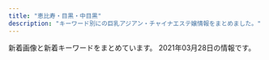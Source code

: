 ```yaml
---
title: "恵比寿・目黒・中目黒"
description: "キーワード別にの巨乳アジアン・チャイナエステ嬢情報をまとめました。"
---
```


新着画像と新着キーワードをまとめています。
2021年03月28日の情報です。

<DmmAffiliateIns />
<KeywordTable
  shops={
    [
    {
        "keywords": {
            "86": 9,
            "88": 3,
            "87": 5,
            "E": 4,
            "84": 3,
            "D": 27,
            "C": 41,
            "89": 1,
            "85": 6
        },
        "url": "http://angel.jpn.cm/",
        "name": "Angel-\u30a8\u30f3\u30b8\u30a7\u30eb-",
        "station": "JR\u76ee\u9ed2\u99c5\u6771\u53e3",
        "img_links": [
            "http://angel.jpn.cm/photos/sites/3/2016/08/staff2.jpg",
            "http://angel.jpn.cm/images/top02.jpg",
            "http://angel.jpn.cm/photos/sites/3/2020/06/2020061515170635.jpg",
            "http://angel.jpn.cm/photos/sites/3/2017/11/2017112010234266.jpg",
            "http://angel.jpn.cm/images/s_staff.png",
            "http://angel.jpn.cm/photos/sites/3/2019/06/2019060510404179.jpg",
            "http://angel.jpn.cm/photos/sites/3/2019/12/2019122718552430.jpg",
            "http://angel.jpn.cm/photos/sites/3/2016/08/staff21.jpg",
            "http://angel.jpn.cm/photos/sites/3/2021/02/2021022516024747.jpg",
            "http://angel.jpn.cm/photos/sites/3/2016/08/staff29a.jpg",
            "http://angel.jpn.cm/photos/sites/3/2019/12/2019122718552413.jpg",
            "http://angel.jpn.cm/photos/sites/3/2016/08/staff5a.jpg",
            "http://angel.jpn.cm/photos/sites/3/2019/06/201906051042276.jpg",
            "http://angel.jpn.cm/photos/sites/3/2016/08/staff8.jpg",
            "http://angel.jpn.cm/photos/sites/3/2019/12/2019122718552333.jpg",
            "http://angel.jpn.cm/photos/sites/3/2016/08/staff3.jpg",
            "http://angel.jpn.cm/photos/sites/3/2018/06/2018061505064251.jpg",
            "http://angel.jpn.cm/images/room3.jpg",
            "http://angel.jpn.cm/photos/sites/3/2016/08/staff21a.jpg",
            "http://angel.jpn.cm/photos/sites/3/2017/04/1.jpg",
            "http://cdn.dino-es.com/images/logo/150x40DinoEs.png",
            "http://angel.jpn.cm/photos/sites/3/2016/10/staff01a.jpg",
            "http://angel.jpn.cm/photos/sites/3/2016/08/staff29.jpg",
            "http://angel.jpn.cm/photos/sites/3/2018/06/2018061601280970.jpg",
            "http://angel.jpn.cm/images/info.jpg",
            "http://angel.jpn.cm/photos/sites/3/2017/03/2.jpg",
            "http://angel.jpn.cm/images/room4.jpg",
            "http://angel.jpn.cm/photos/sites/3/2016/08/staff35.jpg",
            "http://angel.jpn.cm/photos/sites/3/2016/08/staff23.jpg",
            "http://angel.jpn.cm/photos/sites/3/2016/09/staff40.jpg",
            "http://angel.jpn.cm/photos/sites/3/2021/02/2021021714005240.jpg",
            "http://angel.jpn.cm/images/top01.jpg",
            "http://angel.jpn.cm/photos/sites/3/2016/08/staff11.jpg",
            "http://angel.jpn.cm/photos/sites/3/2016/08/staff36g.jpg",
            "http://angel.jpn.cm/photos/sites/3/2016/10/staff41.jpg",
            "http://angel.jpn.cm/photos/sites/3/2016/10/staff01.jpg",
            "http://angel.jpn.cm/photos/sites/3/2016/08/staff39.jpg",
            "http://angel.jpn.cm/images/s_pick.png",
            "http://angel.jpn.cm/images/room6.jpg",
            "http://angel.jpn.cm/photos/sites/3/2018/06/2018061601280885.jpg",
            "http://angel.jpn.cm/photos/sites/3/2016/08/staff22.jpg",
            "http://angel.jpn.cm/photos/sites/3/2016/09/staff40a.jpg",
            "http://angel.jpn.cm/images/room2.jpg",
            "http://angel.jpn.cm/images/room5.jpg",
            "http://angel.jpn.cm/images/s_link.png",
            "http://angel.jpn.cm/photos/sites/3/2016/08/staff5.jpg",
            "http://angel.jpn.cm/photos/sites/3/2019/10/2019100910242499.jpg",
            "http://angel.jpn.cm/photos/sites/3/2016/08/staff4.jpg",
            "http://angel.jpn.cm/photos/sites/3/2019/07/2019071213431954.jpg",
            "http://angel.jpn.cm/images/mobile.jpg",
            "http://angel.jpn.cm/photos/sites/3/2018/06/2018061505064271.jpg",
            "http://angel.jpn.cm/photos/sites/3/2020/09/2020092511154515.jpg",
            "http://angel.jpn.cm/photos/sites/3/2018/06/2018062105525655.jpg",
            "http://angel.jpn.cm/photos/sites/3/2019/11/2019111814073465.jpg",
            "http://angel.jpn.cm/photos/sites/3/2018/09/2018091001155585.jpg",
            "http://angel.jpn.cm/images/room7.jpg",
            "http://angel.jpn.cm/photos/sites/3/2016/08/staff14a.jpg",
            "http://angel.jpn.cm/photos/sites/3/2018/11/201811011331167.jpg",
            "http://angel.jpn.cm/images/girl-z2.jpg",
            "http://angel.jpn.cm/photos/sites/3/2019/11/201911181407260.jpg",
            "http://angel.jpn.cm/photos/sites/3/2016/08/staff38.jpg",
            "http://angel.jpn.cm/photos/sites/3/2016/08/staff37.jpg",
            "http://angel.jpn.cm/photos/sites/3/2016/09/72670992207769698.jpg",
            "http://angel.jpn.cm/images/s_mobile.png",
            "http://angel.jpn.cm/photos/sites/3/2016/08/staff14.jpg",
            "http://angel.jpn.cm/photos/sites/3/2017/05/8.jpg",
            "http://angel.jpn.cm/photos/sites/3/2016/08/staff23a.jpg",
            "http://angel.jpn.cm/photos/sites/3/2017/01/1.jpg",
            "http://angel.jpn.cm/photos/sites/3/2019/07/2019071016030711.jpg",
            "http://angel.jpn.cm/images/room1.jpg",
            "http://angel.jpn.cm/photos/sites/3/2017/11/201711280608539.jpg",
            "http://angel.jpn.cm/images/girl-z1.jpg",
            "http://angel.jpn.cm/photos/sites/3/2017/12/201712270537317.jpg",
            "http://angel.jpn.cm/photos/sites/3/2016/08/staff25.jpg",
            "http://angel.jpn.cm/images/nbj3.jpg",
            "http://angel.jpn.cm/photos/sites/3/2016/08/staff24.jpg",
            "http://angel.jpn.cm/photos/sites/3/2016/08/staff7a.jpg",
            "http://angel.jpn.cm/photos/sites/3/2016/08/staff37a.jpg",
            "http://angel.jpn.cm/photos/sites/3/2016/08/staff7.jpg",
            "http://angel.jpn.cm/images/s_news.png",
            "http://angel.jpn.cm/photos/sites/3/2016/08/staff22a.jpg",
            "http://angel.jpn.cm/photos/sites/3/2016/08/staff28.jpg",
            "http://angel.jpn.cm/photos/sites/3/2016/08/staff3a.jpg",
            "http://angel.jpn.cm/photos/sites/3/2016/08/staff39a.jpg"
        ]
    },
    {
        "keywords": {},
        "url": "http://kintsuki.este88.com/",
        "img_links": [
            "http://kintsuki.este88.com/gals/koyuki1.jpg",
            "http://kintsuki.este88.com/images/r02.jpg",
            "http://kintsuki.este88.com/gals/mika1.jpg",
            "http://kintsuki.este88.com/images/r01.jpg",
            "http://kintsuki.este88.com/images/r04.jpg",
            "http://kintsuki.este88.com/gals/rei1.jpg",
            "http://kintsuki.este88.com/gals/rina1.jpg",
            "http://kintsuki.este88.com/gals/kana1.jpg",
            "http://kintsuki.este88.com/gals/yuyu1.jpg",
            "http://kintsuki.este88.com/images/ph1.jpg",
            "http://kintsuki.este88.com/gals/kaori1.jpg",
            "http://kintsuki.este88.com/gals/momo1.jpg",
            "http://kintsuki.este88.com/gals/kixyoko1.jpg"
        ],
        "name": "\u91d1\u306e\u6708",
        "station": "JR\u76ee\u9ed2\u99c5\u6771\u53e3"
    },
    {
        "keywords": {},
        "name": "\u3072\u307e\u308f\u308a",
        "url": "http://www.himawari-aroma.xyz/",
        "img_links": [
            "http://www.himawari-aroma.xyz/images/shop/4/2.jpg",
            "http://www.himawari-aroma.xyz/images/13.png",
            "http://www.himawari-aroma.xyz/images/staff/3/mayu.png",
            "http://www.himawari-aroma.xyz/images/psd/off.jpg",
            "http://www.himawari-aroma.xyz/images/staff/3/ami.png",
            "http://www.himawari-aroma.xyz/images/shop/4/1.jpg",
            "http://www.himawari-aroma.xyz/images/shop/1.png",
            "http://www.himawari-aroma.xyz/images/sys.jpg"
        ],
        "station": "JR\u6075\u6bd4\u5bff\u99c5\u897f\u53e3"
    },
    {
        "url": "http://www.oasis.esjoho.com/",
        "name": "\u7652\u3057\u5bb6",
        "station": "\u897f\u5c0f\u5c71\u99c5",
        "img_links": [
            "http://www.oasis.esjoho.com/img/tel.png",
            "http://www.oasis.esjoho.com/img/ttl_news.png",
            "http://www.oasis.esjoho.com/img/btn_blog.png",
            "http://www.oasis.esjoho.com/files/001.jpg",
            "http://www.oasis.esjoho.com/files/004.jpg",
            "http://www.oasis.esjoho.com/files/001-02.jpg",
            "http://www.oasis.esjoho.com/files/005-02.jpg",
            "http://www.oasis.esjoho.com/img/pickup.jpg",
            "http://www.oasis.esjoho.com/img/ttl_info.png",
            "http://www.oasis.esjoho.com/files/005.jpg",
            "http://www.oasis.esjoho.com/files/004-02.jpg",
            "http://www.oasis.esjoho.com/files/002-02.jpg",
            "http://www.oasis.esjoho.com/files/002.jpg",
            "http://www.oasis.esjoho.com/img/goback.jpg",
            "http://www.oasis.esjoho.com/img/btn_side_mobile.jpg"
        ],
        "keywords": {
            "85": 2,
            "D": 6,
            "C": 14,
            "87": 4,
            "86": 2
        }
    },
    {
        "station": "JR\u76ee\u9ed2\u99c5\u6771\u53e3",
        "name": "Victoria\u30fb\u30d3\u30af\u30c8\u30ea\u30a2",
        "img_links": [
            "http://victoria.tyo.cm/photos/sites/13/2020/03/2020031904101259.jpg",
            "http://victoria.tyo.cm/photos/sites/13/2020/02/2020020104570910.jpg",
            "http://victoria.tyo.cm/photos/sites/13/2018/12/2018121502493847.jpg",
            "http://victoria.tyo.cm/images/s_staff.png",
            "http://victoria.tyo.cm/photos/sites/13/2020/01/2020012005552622.jpg",
            "http://victoria.tyo.cm/photos/sites/13/2019/12/2019120904521188.jpg",
            "http://victoria.tyo.cm/photos/sites/13/2019/02/2019021206543056.jpg",
            "http://victoria.tyo.cm/photos/sites/13/2020/02/202002030340133.jpg",
            "http://victoria.tyo.cm/photos/sites/13/2020/01/2020012005552181.jpg",
            "http://victoria.tyo.cm/photos/sites/13/2019/04/2019041807165826.jpg",
            "http://victoria.tyo.cm/photos/sites/13/2019/07/2019070206503156.jpg",
            "https://www.a-side.com/ad/koko/include/banner/koko_125x125.png",
            "http://victoria.tyo.cm/photos/sites/13/2020/01/2020011104241542.jpg",
            "http://victoria.tyo.cm/photos/sites/13/2019/12/2019120106181894.jpg",
            "http://victoria.tyo.cm/photos/sites/13/2018/12/2018122701570643.jpg",
            "http://victoria.tyo.cm/photos/sites/13/2018/12/2018121502493879.jpg",
            "http://victoria.tyo.cm/photos/sites/13/2019/12/2019120904521737.jpg",
            "http://victoria.tyo.cm/photos/sites/13/2018/12/2018122904422525.jpg",
            "http://victoria.tyo.cm/photos/sites/13/2019/04/2019040304024424.jpg",
            "http://victoria.tyo.cm/photos/sites/13/2019/08/2019080607062415.jpg",
            "http://victoria.tyo.cm/photos/sites/13/2019/01/2019011103510521.jpg",
            "http://victoria.tyo.cm/photos/sites/13/2019/01/2019012108071242.jpg",
            "http://victoria.tyo.cm/photos/sites/13/2018/12/2018121502493814.jpg",
            "http://victoria.tyo.cm/photos/sites/13/2018/12/2018121502493953.jpg",
            "http://victoria.tyo.cm/photos/sites/13/2019/02/2019021407162693.jpg",
            "http://victoria.tyo.cm/photos/sites/13/2021/02/2021021509575615.jpg",
            "http://victoria.tyo.cm/photos/sites/13/2019/01/2019012509534353.jpg",
            "http://victoria.tyo.cm/photos/sites/13/2019/12/2019120406433710.jpg",
            "http://victoria.tyo.cm/photos/sites/13/2019/02/2019022703022355.jpg",
            "http://victoria.tyo.cm/photos/sites/13/2019/10/2019101403232834.jpg",
            "http://victoria.tyo.cm/photos/sites/13/2019/10/2019100904082968.jpg",
            "http://victoria.tyo.cm/photos/sites/13/2019/05/201905100639429.jpg",
            "http://victoria.tyo.cm/photos/sites/13/2019/06/2019061005275095.jpg",
            "http://victoria.tyo.cm/images/mobile.jpg",
            "http://victoria.tyo.cm/photos/sites/13/2019/10/2019100904083557.jpg",
            "http://victoria.tyo.cm/photos/sites/13/2020/10/2020100803550565.jpg",
            "http://victoria.tyo.cm/images/room3.jpg",
            "http://victoria.tyo.cm/images/news.jpg",
            "http://victoria.tyo.cm/images/face.jpg",
            "http://victoria.tyo.cm/photos/sites/13/2018/12/2018122904411765.jpg",
            "http://victoria.tyo.cm/images/room1.jpg",
            "http://victoria.tyo.cm/images/pick.jpg",
            "http://victoria.tyo.cm/photos/sites/13/2019/01/2019012509505197.jpg",
            "http://victoria.tyo.cm/images/top.jpg",
            "http://victoria.tyo.cm/photos/sites/13/2020/01/2020011205500461.jpg",
            "http://victoria.tyo.cm/photos/sites/13/2018/12/2018122701570616.jpg",
            "http://victoria.tyo.cm/images/room4.jpg",
            "http://victoria.tyo.cm/photos/sites/13/2020/02/2020021307433041.jpg",
            "http://victoria.tyo.cm/photos/sites/13/2019/01/2019010506293526.jpg",
            "http://victoria.tyo.cm/photos/sites/13/2019/01/2019010506292922.jpg",
            "http://victoria.tyo.cm/images/room2.jpg"
        ],
        "keywords": {
            "93": 1,
            "D": 21,
            "G": 1,
            "E": 2,
            "F": 1,
            "86": 10,
            "89": 1,
            "82": 2,
            "C": 8,
            "83": 8,
            "87": 3,
            "85": 8
        },
        "url": "http://victoria.tyo.cm/"
    },
    {
        "name": "\u307f\u3086\u304d",
        "url": "http://iyashi-kokoro.info/",
        "keywords": {
            "85": 5,
            "C": 7,
            "88": 7,
            "E": 13,
            "87": 3,
            "86": 38,
            "D": 40
        },
        "img_links": [
            "http://iyashi-kokoro.info/i/img/st51.jpg",
            "http://iyashi-kokoro.info/i/img/r2.jpg",
            "http://iyashi-kokoro.info/img/cam.jpg",
            "http://iyashi-kokoro.info/i/img/st50.jpg",
            "http://iyashi-kokoro.info/img/st59.jpg",
            "http://iyashi-kokoro.info/img/s61.jpg",
            "http://iyashi-kokoro.info/img/st63.jpg",
            "http://iyashi-kokoro.info/img/st50.jpg",
            "http://iyashi-kokoro.info/img/st57.jpg",
            "http://iyashi-kokoro.info/i/img/st49.jpg",
            "http://iyashi-kokoro.info/img/st20.jpg",
            "http://iyashi-kokoro.info/i/img/r1.jpg",
            "http://iyashi-kokoro.info/i/img/st41.jpg",
            "http://iyashi-kokoro.info/img/st61.jpg",
            "http://iyashi-kokoro.info/img/st41.jpg",
            "http://iyashi-kokoro.info/img/st51.jpg",
            "http://iyashi-kokoro.info/img/botton.jpg",
            "http://iyashi-kokoro.info/img/s55.jpg",
            "http://iyashi-kokoro.info/i/img/r3.jpg",
            "http://iyashi-kokoro.info/img/s60.jpg",
            "http://iyashi-kokoro.info/i/img/s2.jpg",
            "http://iyashi-kokoro.info/img/st64.jpg",
            "http://iyashi-kokoro.info/img/s59.jpg",
            "http://iyashi-kokoro.info/img/st58.jpg",
            "http://iyashi-kokoro.info/img/fla.jpg",
            "http://iyashi-kokoro.info/img/st54.jpg",
            "http://iyashi-kokoro.info/img/st52.jpg",
            "http://iyashi-kokoro.info/img/st43.jpg",
            "http://iyashi-kokoro.info/i/img/st59.jpg",
            "http://iyashi-kokoro.info/img/st55.jpg",
            "http://iyashi-kokoro.info/img/st62.jpg",
            "http://iyashi-kokoro.info/i/img/st64.jpg",
            "http://iyashi-kokoro.info/i/img/r6.jpg",
            "http://iyashi-kokoro.info/i/img/s3.jpg",
            "http://iyashi-kokoro.info/i/img/st62.jpg",
            "http://iyashi-kokoro.info/img/st42.jpg",
            "http://iyashi-kokoro.info/i/img/st61.jpg",
            "http://iyashi-kokoro.info/i/img/s4.jpg",
            "http://iyashi-kokoro.info/i/img/st42.jpg",
            "http://iyashi-kokoro.info/img/st29.jpg",
            "http://iyashi-kokoro.info/i/img/st57.jpg",
            "http://iyashi-kokoro.info/img/st39.jpg",
            "http://iyashi-kokoro.info/img/s18.jpg",
            "http://iyashi-kokoro.info/i/img/st65.jpg",
            "http://iyashi-kokoro.info/img/st60.jpg",
            "http://iyashi-kokoro.info/i/img/st54.jpg",
            "http://iyashi-kokoro.info/i/img/st44.jpg",
            "http://iyashi-kokoro.info/i/img/st58.jpg",
            "http://iyashi-kokoro.info/img/st49.jpg",
            "http://iyashi-kokoro.info/img/st65.jpg",
            "http://iyashi-kokoro.info/img/s56.jpg",
            "http://iyashi-kokoro.info/i/img/st43.jpg",
            "http://iyashi-kokoro.info/img/st32.jpg",
            "http://iyashi-kokoro.info/i/img/st53.jpg",
            "http://iyashi-kokoro.info/i/img/st55.jpg",
            "http://iyashi-kokoro.info/img/s62.jpg",
            "http://iyashi-kokoro.info/img/s58.jpg",
            "http://iyashi-kokoro.info/i/img/st40.jpg",
            "http://iyashi-kokoro.info/i/img/st56.jpg",
            "http://iyashi-kokoro.info/i/img/st29.jpg",
            "http://iyashi-kokoro.info/img/s57.jpg",
            "http://iyashi-kokoro.info/i/img/st63.jpg",
            "http://iyashi-kokoro.info/img/st40.jpg",
            "http://iyashi-kokoro.info/i/img/s1.jpg",
            "http://iyashi-kokoro.info/i/img/st52.jpg",
            "http://iyashi-kokoro.info/img/st56.jpg",
            "http://iyashi-kokoro.info/img/mo.png",
            "http://iyashi-kokoro.info/img/s63.jpg",
            "http://iyashi-kokoro.info/img/s65.jpg",
            "http://iyashi-kokoro.info/i/img/r4.jpg",
            "http://iyashi-kokoro.info/i/img/st60.jpg",
            "http://iyashi-kokoro.info/img/s54.jpg",
            "http://iyashi-kokoro.info/i/img/st20.jpg",
            "http://iyashi-kokoro.info/img/s64.jpg",
            "http://iyashi-kokoro.info/i/img/st32.jpg",
            "http://iyashi-kokoro.info/i/img/st39.jpg",
            "http://iyashi-kokoro.info/img/st46.jpg",
            "http://iyashi-kokoro.info/img/st53.jpg",
            "http://iyashi-kokoro.info/img/st44.jpg",
            "http://iyashi-kokoro.info/i/img/r5.jpg"
        ],
        "station": "JR\u76ee\u9ed2\u99c5\u6771\u53e3"
    },
    {
        "img_links": [],
        "url": "http://relacute.tyo.cm/",
        "name": "RelaCute \u30ea\u30e9\u30ad\u30e5\u30fc\u30c8",
        "keywords": {},
        "station": "JR\u76ee\u9ed2\u99c5\u6771\u53e3"
    },
    {
        "url": "http://nakamegurofun.com/",
        "keywords": {
            "D": 5,
            "88": 1,
            "87": 4,
            "C": 1,
            "85": 1
        },
        "img_links": [
            "http://nakamegurofun.com/files/007-030964.jpg",
            "http://nakamegurofun.com/images/main_bottom.png",
            "http://nakamegurofun.com/files/006-020964.jpg",
            "http://nakamegurofun.com/images/s5.jpg",
            "http://nakamegurofun.com/files/006-030964.jpg",
            "http://nakamegurofun.com/images/shop/shop03.jpg",
            "http://nakamegurofun.com/files/0064f22.jpg",
            "http://nakamegurofun.com/files/0020964.jpg",
            "http://nakamegurofun.com/images/infotiao1.jpg",
            "http://nakamegurofun.com/files/0074f22.jpg",
            "http://nakamegurofun.com/files/006fa9d.jpg",
            "http://nakamegurofun.com/files/0060964.jpg",
            "http://nakamegurofun.com/files/003-020964.jpg",
            "http://nakamegurofun.com/files/002-020964.jpg",
            "http://nakamegurofun.com/files/002fa9d.jpg",
            "http://nakamegurofun.com/files/008-030964.jpg",
            "http://nakamegurofun.com/files/007fa9d.jpg",
            "http://nakamegurofun.com/files/008fa9d.jpg",
            "http://nakamegurofun.com/files/0034f22.jpg",
            "http://nakamegurofun.com/files/0024f22.jpg",
            "http://nakamegurofun.com/files/0070964.jpg",
            "http://nakamegurofun.com/images/shop/shop01.jpg",
            "http://nakamegurofun.com/files/008-020964.jpg",
            "http://nakamegurofun.com/files/005-030964.jpg",
            "http://nakamegurofun.com/files/0084f22.jpg",
            "http://nakamegurofun.com/files/0054f22.jpg",
            "http://nakamegurofun.com/files/002-030964.jpg",
            "http://nakamegurofun.com/images/shop/shop02.jpg",
            "http://nakamegurofun.com/files/003-030964.jpg",
            "http://nakamegurofun.com/images/shop/shop04.jpg",
            "http://nakamegurofun.com/files/0050964.jpg",
            "http://nakamegurofun.com/images/xian.png",
            "http://nakamegurofun.com/files/0080964.jpg",
            "http://nakamegurofun.com/images/s3.jpg",
            "http://nakamegurofun.com/files/005fa9d.jpg",
            "http://nakamegurofun.com/images/s4.jpg",
            "http://nakamegurofun.com/images/service91a6.png",
            "http://nakamegurofun.com/images/s1.jpg",
            "http://nakamegurofun.com/images/tel.png",
            "http://nakamegurofun.com/files/0030964.jpg",
            "http://nakamegurofun.com/files/003fa9d.jpg",
            "http://nakamegurofun.com/images/s2.jpg",
            "http://nakamegurofun.com/images/main_top.png",
            "http://nakamegurofun.com/files/005-020964.jpg",
            "http://nakamegurofun.com/images/zi_staff.png",
            "http://nakamegurofun.com/images/zi_massage.png",
            "http://nakamegurofun.com/files/007-020964.jpg"
        ],
        "name": "Flower \uff5e\u30d5\u30e9\u30ef\u30fc\uff5e",
        "station": "\u4e2d\u76ee\u9ed2\u99c5\u897f\u53e3"
    },
    {
        "name": "\u30d0\u30d9\u30eb",
        "keywords": {},
        "url": "http://meguro-babel.com/",
        "station": "JR\u76ee\u9ed2\u99c5\u6771\u53e3",
        "img_links": [
            "https://meguro-babel.com/girl/1.jpg",
            "http://meguro-babel.com/girl/1.jpg",
            "http://meguro-babel.com/girl/4.jpg",
            "https://meguro-babel.com/girl/4.jpg",
            "https://meguro-babel.com/images/img_1.jpg",
            "http://meguro-babel.com/girl/15.jpg",
            "https://meguro-babel.com/girl/24.jpg",
            "http://meguro-babel.com/girl/7.jpg",
            "https://meguro-babel.com/images/qr.jpg",
            "https://meguro-babel.com/images/room/photo03.jpg",
            "http://meguro-babel.com/girl/9.jpg",
            "http://meguro-babel.com/images/topimg4.jpg",
            "http://meguro-babel.com/images/qr.jpg",
            "https://meguro-babel.com/images/room/photo04.jpg",
            "http://meguro-babel.com/images/room/photo03.jpg",
            "http://meguro-babel.com/girl/21.jpg",
            "http://meguro-babel.com/girl/5.jpg",
            "http://meguro-babel.com/images/img_1.jpg",
            "https://meguro-babel.com/images/topimg4.jpg",
            "https://meguro-babel.com/girl/7.jpg",
            "http://meguro-babel.com/girl/24.jpg",
            "https://meguro-babel.com/girl/21.jpg",
            "https://meguro-babel.com/girl/8.jpg",
            "https://meguro-babel.com/girl/9.jpg",
            "https://meguro-babel.com/girl/5.jpg",
            "https://meguro-babel.com/topics/img/158-1.jpg",
            "https://meguro-babel.com/girl/15.jpg",
            "https://meguro-babel.com/images/room/photo01.jpg",
            "http://meguro-babel.com/girl/8.jpg",
            "https://meguro-babel.com/images/room/photo02.jpg",
            "https://meguro-babel.com/topics/img/145-1.jpg",
            "http://meguro-babel.com/images/room/photo01.jpg",
            "http://meguro-babel.com/images/room/photo04.jpg",
            "https://meguro-babel.com/topics/img/156-1.jpg",
            "http://meguro-babel.com/images/room/photo02.jpg"
        ]
    },
    {
        "keywords": {
            "C": 138,
            "82": 18,
            "D": 141,
            "87": 78,
            "85": 123,
            "83": 39,
            "86": 60,
            "E": 57,
            "89": 18
        },
        "img_links": [
            "http://fiji-resort.ests.jp/photos/sites/30/2020/02/2020022116402274.jpg",
            "http://fiji-resort.ests.jp/images/topics_bj3.png",
            "http://fiji-resort.ests.jp/photos/sites/30/2019/05/2019050215480157.jpg",
            "http://fiji-resort.ests.jp/photos/sites/30/2019/05/2019050215480292.jpg",
            "http://fiji-resort.ests.jp/images/s_staff.png",
            "http://fiji-resort.ests.jp/photos/sites/30/2018/06/2018061511340989.jpg",
            "http://fiji-resort.ests.jp/photos/sites/30/2019/06/2019061411123068.jpg",
            "http://fiji-resort.ests.jp/images/end.png",
            "http://fiji-resort.ests.jp/photos/sites/30/2019/03/2019033011105316.jpg",
            "http://fiji-resort.ests.jp/images/access04.jpg",
            "http://fiji-resort.ests.jp/images/mobile.png",
            "http://fiji-resort.ests.jp/photos/sites/30/2019/11/2019110909384037.jpg",
            "http://fiji-resort.ests.jp/images/access05.jpg",
            "http://fiji-resort.ests.jp/images/line.png",
            "http://fiji-resort.ests.jp/images/access02.jpg",
            "http://fiji-resort.ests.jp/images/s_topics.png",
            "http://fiji-resort.ests.jp/photos/sites/30/2019/12/2019121110440091.jpg",
            "http://fiji-resort.ests.jp/photos/sites/30/2019/03/2019031518525662.jpg",
            "http://fiji-resort.ests.jp/images/access01.jpg",
            "http://fiji-resort.ests.jp/photos/sites/30/2019/04/2019042017525677.jpg",
            "http://fiji-resort.ests.jp/photos/sites/30/2019/05/2019050215480138.jpg",
            "http://fiji-resort.ests.jp/photos/sites/30/2018/09/2018091916161390.jpg",
            "http://fiji-resort.ests.jp/photos/sites/30/2018/09/2018091301234543.jpg",
            "http://fiji-resort.ests.jp/images/access06.jpg",
            "http://fiji-resort.ests.jp/photos/sites/30/2018/11/2018110510493920.jpg",
            "http://fiji-resort.ests.jp/images/access03.jpg",
            "http://fiji-resort.ests.jp/images/s_link.png",
            "http://fiji-resort.ests.jp/images/top.png",
            "http://fiji-resort.ests.jp/photos/sites/30/2018/11/2018110510493422.jpg",
            "http://fiji-resort.ests.jp/photos/sites/30/2019/09/2019092914334514.jpg",
            "http://fiji-resort.ests.jp/photos/sites/30/2019/06/2019060610451514.jpg",
            "http://fiji-resort.ests.jp/photos/sites/30/2019/03/2019033011081995.jpg"
        ],
        "station": "\u4e2d\u76ee\u9ed2\u99c5\u897f\u53e3",
        "url": "http://fiji-resort.ests.jp/",
        "name": "\u30d5\u30a3\u30b8\u30fc\u30ea\u30be\u30fc\u30c8"
    },
    {
        "img_links": [
            "http://onlyone.tyo.cm/photos/sites/5/2019/07/2019071716092046.jpg",
            "http://onlyone.tyo.cm/photos/sites/5/2018/06/2018062904050630.jpg",
            "http://onlyone.tyo.cm/photos/sites/5/2019/12/2019120510353312.jpg",
            "http://onlyone.tyo.cm/images/room1.jpg",
            "http://onlyone.tyo.cm/photos/sites/5/2020/01/2020011413500417.jpg",
            "http://onlyone.tyo.cm/images/room3.jpg",
            "http://onlyone.tyo.cm/images/acc1.jpg",
            "http://onlyone.tyo.cm/photos/sites/5/2019/08/2019082610481667.jpg",
            "http://onlyone.tyo.cm/images/acc3.jpg",
            "http://onlyone.tyo.cm/photos/sites/5/2020/02/2020022610121615.jpg",
            "http://onlyone.tyo.cm/photos/sites/5/2021/03/2021030316101626.jpg",
            "http://onlyone.tyo.cm/photos/sites/5/2019/05/2019050915292562.jpg",
            "http://onlyone.tyo.cm/photos/sites/5/2020/06/2020060815500896.jpg",
            "http://onlyone.tyo.cm/photos/sites/5/2017/11/2017112708111797.jpg",
            "http://onlyone.tyo.cm/photos/sites/5/2019/12/2019121715483135.jpg",
            "http://onlyone.tyo.cm/photos/sites/5/2021/02/202102181024101.jpg",
            "http://onlyone.tyo.cm/photos/sites/5/2021/02/202102201049167.jpg",
            "http://onlyone.tyo.cm/images/s_staff.png",
            "http://onlyone.tyo.cm/images/s_link.png",
            "http://onlyone.tyo.cm/photos/sites/5/2018/11/2018112110301745.jpg",
            "http://onlyone.tyo.cm/images/room2.jpg",
            "http://onlyone.tyo.cm/photos/sites/5/2019/01/2019013017371133.jpg",
            "http://onlyone.tyo.cm/photos/sites/5/2020/09/2020092510523723.jpg",
            "http://onlyone.tyo.cm/photos/sites/5/2021/02/2021021810240848.jpg",
            "http://onlyone.tyo.cm/photos/sites/5/2020/09/2020092617301564.jpg",
            "http://onlyone.tyo.cm/photos/sites/5/2018/03/2018031607430562.jpg",
            "http://onlyone.tyo.cm/photos/sites/5/2020/09/2020090210405221.jpg",
            "http://onlyone.tyo.cm/photos/sites/5/2019/11/2019110105153240.jpg",
            "http://onlyone.tyo.cm/photos/sites/5/2021/02/2021022515094363.jpg",
            "http://onlyone.tyo.cm/images/acc2.jpg",
            "http://onlyone.tyo.cm/photos/sites/5/2019/07/201907171609201.jpg",
            "http://onlyone.tyo.cm/photos/sites/5/2020/09/2020092510523998.jpg",
            "http://onlyone.tyo.cm/photos/sites/5/2018/08/2018080308152252.jpg",
            "http://onlyone.tyo.cm/photos/sites/5/2019/11/2019110105152849.jpg",
            "http://onlyone.tyo.cm/photos/sites/5/2019/02/2019022310334774.jpg",
            "http://onlyone.tyo.cm/photos/sites/5/2020/01/2020011413501066.jpg",
            "http://onlyone.tyo.cm/photos/sites/5/2019/05/2019052911352557.jpg",
            "http://onlyone.tyo.cm/photos/sites/5/2019/07/2019070616424775.jpg",
            "http://onlyone.tyo.cm/images/room4.jpg",
            "http://onlyone.tyo.cm/photos/sites/5/2018/11/2018110713255310.jpg",
            "http://onlyone.tyo.cm/photos/sites/5/2018/10/201810181432433.jpg",
            "http://onlyone.tyo.cm/photos/sites/5/2019/01/2019013017372064.jpg",
            "http://onlyone.tyo.cm/images/line.jpg",
            "http://onlyone.tyo.cm/images/top.png",
            "http://onlyone.tyo.cm/photos/sites/5/2018/09/2018092710191274.jpg",
            "http://onlyone.tyo.cm/photos/sites/5/2020/07/2020070217061815.jpg",
            "http://onlyone.tyo.cm/photos/sites/5/2019/08/2019080815010066.jpg",
            "http://onlyone.tyo.cm/photos/sites/5/2021/02/2021022216501749.jpg",
            "http://onlyone.tyo.cm/photos/sites/5/2018/07/2018071709241386.jpg",
            "http://onlyone.tyo.cm/photos/sites/5/2021/03/2021030316101022.jpg",
            "http://onlyone.tyo.cm/photos/sites/5/2018/08/2018082407542866.jpg",
            "http://onlyone.tyo.cm/photos/sites/5/2020/05/2020051419324761.jpg",
            "http://onlyone.tyo.cm/images/acc4.jpg",
            "http://onlyone.tyo.cm/photos/sites/5/2020/01/2020011412572423.jpg",
            "http://onlyone.tyo.cm/photos/sites/5/2019/11/2019112117013754.jpg",
            "http://onlyone.tyo.cm/photos/sites/5/2020/09/2020092510524025.jpg",
            "http://onlyone.tyo.cm/photos/sites/5/2019/02/2019022310350119.jpg",
            "http://onlyone.tyo.cm/photos/sites/5/2020/09/2020092218541894.jpg",
            "http://onlyone.tyo.cm/photos/sites/5/2020/03/2020031716151746.jpg",
            "http://onlyone.tyo.cm/photos/sites/5/2019/07/2019070711031982.jpg",
            "http://onlyone.tyo.cm/images/new.jpg",
            "http://onlyone.tyo.cm/photos/sites/5/2019/01/2019011814353078.jpg",
            "http://onlyone.tyo.cm/photos/sites/5/2019/02/2019022310345266.jpg",
            "http://onlyone.tyo.cm/photos/sites/5/2020/07/2020070215334437.jpg",
            "http://onlyone.tyo.cm/photos/sites/5/2019/06/2019060510472559.jpg",
            "http://onlyone.tyo.cm/photos/sites/5/2019/03/2019030418403098.jpg",
            "http://onlyone.tyo.cm/photos/sites/5/2019/06/2019060510384975.jpg"
        ],
        "url": "http://onlyone.tyo.cm/",
        "name": "OnlyOne",
        "station": "JR\u76ee\u9ed2\u99c5\u897f\u53e3",
        "keywords": {
            "84": 1,
            "E": 2,
            "C": 4,
            "D": 26,
            "86": 11,
            "87": 5,
            "88": 3,
            "83": 2,
            "F": 1,
            "85": 9
        }
    },
    {
        "keywords": {
            "D": 19,
            "C": 35
        },
        "img_links": [
            "http://with-you.tyo.cm/photos/sites/6/2019/12/2019121914290846.jpg",
            "http://with-you.tyo.cm/photos/sites/6/2020/09/2020092511214697.jpg",
            "http://with-you.tyo.cm/photos/sites/6/2020/03/2020032714573892.jpg",
            "http://with-you.tyo.cm/images/s_news.jpg",
            "http://with-you.tyo.cm/photos/sites/6/2019/11/2019110107572662.jpg",
            "http://with-you.tyo.cm/photos/sites/6/2019/02/2019021816145119.jpg",
            "http://with-you.tyo.cm/photos/sites/6/2019/10/2019102716505281.jpg",
            "http://with-you.tyo.cm/photos/sites/6/2019/11/2019112916080552.jpg",
            "http://with-you.tyo.cm/photos/sites/6/2020/03/2020032714542799.jpg",
            "http://with-you.tyo.cm/photos/sites/6/2019/11/2019112214502832.jpg",
            "http://with-you.tyo.cm/photos/sites/6/2019/11/2019110108001772.jpg",
            "http://with-you.tyo.cm/photos/sites/6/2019/11/2019110107573374.jpg",
            "http://with-you.tyo.cm/photos/sites/6/2019/11/2019110108002447.jpg",
            "http://with-you.tyo.cm/photos/sites/6/2020/06/2020061515330329.jpg",
            "http://with-you.tyo.cm/photos/sites/6/2019/06/2019060510455732.jpg",
            "http://with-you.tyo.cm/photos/sites/6/2020/06/2020061515324852.jpg",
            "http://with-you.tyo.cm/photos/sites/6/2019/10/2019102716505124.jpg",
            "http://with-you.tyo.cm/photos/sites/6/2019/02/2019021818395644.jpg",
            "http://with-you.tyo.cm/images/s_staff.jpg",
            "http://with-you.tyo.cm/photos/sites/6/2019/11/2019112916075124.jpg",
            "http://with-you.tyo.cm/photos/sites/6/2019/11/2019112916075813.jpg",
            "http://with-you.tyo.cm/photos/sites/6/2019/11/2019112214503286.jpg",
            "http://with-you.tyo.cm/photos/sites/6/2019/11/2019111915264046.jpg",
            "http://with-you.tyo.cm/photos/sites/6/2019/11/2019112517122617.jpg",
            "http://with-you.tyo.cm/images/s_pick.jpg",
            "http://with-you.tyo.cm/images/s_link.jpg",
            "http://with-you.tyo.cm/photos/sites/6/2019/12/2019121914290210.jpg",
            "http://with-you.tyo.cm/photos/sites/6/2019/11/2019110806175615.jpg",
            "http://with-you.tyo.cm/photos/sites/6/2019/11/2019110806175734.jpg",
            "http://with-you.tyo.cm/photos/sites/6/2019/11/2019112517121980.jpg",
            "http://with-you.tyo.cm/photos/sites/6/2019/12/2019121017051599.jpg",
            "http://with-you.tyo.cm/photos/sites/6/2019/02/2019021816155116.jpg",
            "http://with-you.tyo.cm/photos/sites/6/2019/12/2019121017051597.jpg",
            "http://with-you.tyo.cm/images/top.png",
            "http://with-you.tyo.cm/photos/sites/6/2019/11/2019110606012817.jpg",
            "http://with-you.tyo.cm/photos/sites/6/2019/03/2019030615474648.jpg",
            "http://with-you.tyo.cm/photos/sites/6/2021/02/2021022216380216.jpg",
            "http://with-you.tyo.cm/photos/sites/6/2019/11/2019111915264240.jpg",
            "http://with-you.tyo.cm/images/s_recuit.jpg",
            "http://with-you.tyo.cm/photos/sites/6/2019/02/2019021818404723.jpg"
        ],
        "station": "JR\u76ee\u9ed2\u99c5\u6771\u53e3",
        "name": "With you\u30fb\u30a6\u30a3\u30ba\u30e6\u30fc",
        "url": "http://with-you.tyo.cm"
    },
    {
        "img_links": [
            "http://hi-msg.com/tonton/images/r1.jpg",
            "http://hi-msg.com/tonton/images/an_4_01.jpg",
            "http://hi-msg.com/tonton/images/an_4_02.jpg",
            "http://hi-msg.com/tonton/images/an_6_01.jpg",
            "http://hi-msg.com/tonton/images/slider/slide2s.png",
            "http://hi-msg.com/tonton/images/slider/slide3.png",
            "http://hi-msg.com/tonton/images/staff_images/sl.png",
            "http://hi-msg.com/tonton/images/index-2.jpg",
            "http://hi-msg.com/tonton/images/an_1_02.jpg",
            "http://hi-msg.com/tonton/images/an_2_02.jpg",
            "http://hi-msg.com/tonton/images/fbb.jpg",
            "http://hi-msg.com/tonton/images/staff_images/st5.jpg",
            "http://hi-msg.com/tonton/images/eve1.png",
            "http://hi-msg.com/tonton/images/staff_images/st3.jpg",
            "http://hi-msg.com/tonton/images/slider/slide3s.png",
            "http://hi-msg.com/tonton/images/qr.jpg",
            "http://hi-msg.com/tonton/images/staff_images/st2.jpg",
            "http://hi-msg.com/tonton/images/slider/slide2.png",
            "http://hi-msg.com/tonton/images/r3.jpg",
            "http://hi-msg.com/tonton/images/index-1.jpg",
            "http://hi-msg.com/tonton/images/staff_images/st4.jpg",
            "http://hi-msg.com/tonton/images/staff_images/st1.jpg",
            "http://hi-msg.com/tonton/images/an_1_01.jpg",
            "http://hi-msg.com/tonton/images/r4.jpg",
            "http://hi-msg.com/tonton/images/an_3_02.jpg",
            "http://hi-msg.com/tonton/images/r2.jpg",
            "http://hi-msg.com/tonton/images/an_5_01.jpg",
            "http://hi-msg.com/tonton/images/an_6_02.jpg",
            "http://hi-msg.com/tonton/images/sys1.jpg",
            "http://hi-msg.com/tonton/images/an_5_02.jpg",
            "http://hi-msg.com/tonton/images/slider/slide1.png",
            "http://hi-msg.com/tonton/images/an_3_01.jpg",
            "http://hi-msg.com/tonton/images/slider/slide1s.png",
            "http://hi-msg.com/tonton/images/index_01.jpg",
            "http://hi-msg.com/tonton/images/an_2_01.jpg"
        ],
        "url": "http://hi-msg.com/tonton/",
        "name": "\u30c8\u30f3\u30c8\u30f3",
        "keywords": {
            "85": 7,
            "83": 7,
            "86": 17,
            "E": 5,
            "D": 19,
            "C": 7
        },
        "station": "JR\u6075\u6bd4\u5bff\u99c5\u897f\u53e3"
    },
    {
        "url": "http://bimajo-massage.work/",
        "keywords": {
            "C": 13,
            "88": 2,
            "86": 12,
            "87": 12,
            "D": 24,
            "85": 13,
            "E": 2
        },
        "station": "JR\u6075\u6bd4\u5bff\u99c5\u897f\u53e3",
        "img_links": [
            "http://bimajo-massage.work/sp/img/p-7.jpg",
            "http://bimajo-massage.work/img/mo.png",
            "http://bimajo-massage.work/sp/img/st1.jpg",
            "http://bimajo-massage.work/sp/img/pc.jpg",
            "http://bimajo-massage.work/sp/img/t-o.jpg",
            "http://bimajo-massage.work/img/sta5.jpg",
            "http://bimajo-massage.work/sp/img/cam.jpg",
            "http://bimajo-massage.work/sp/img/acc1.jpg",
            "http://bimajo-massage.work/img/body-.png",
            "http://bimajo-massage.work/sp/img/p-6.jpg",
            "http://bimajo-massage.work/sp/img/p-5.jpg",
            "http://bimajo-massage.work/sp/img/st7.jpg",
            "http://bimajo-massage.work/img/st6.jpg",
            "http://bimajo-massage.work/sp/img/botton.jpg",
            "http://bimajo-massage.work/sp/img/pic.jpg",
            "http://bimajo-massage.work/sp/img/t-t.jpg",
            "http://bimajo-massage.work/img/st7.jpg",
            "http://bimajo-massage.work/sp/img/t-r.jpg",
            "http://bimajo-massage.work/img/st1.jpg",
            "http://bimajo-massage.work/img/pic.png",
            "http://bimajo-massage.work/img/sta7.jpg",
            "http://bimajo-massage.work/sp/img/st5.jpg",
            "http://bimajo-massage.work/sp/img/time.jpg",
            "http://bimajo-massage.work/sp/img/add.jpg",
            "http://bimajo-massage.work/sp/img/t-s.jpg",
            "http://bimajo-massage.work/img/sta1.jpg",
            "http://bimajo-massage.work/sp/img/tel.jpg",
            "http://bimajo-massage.work/img/sta6.jpg",
            "http://bimajo-massage.work/img/acc1.jpg",
            "http://bimajo-massage.work/sp/img/st6.jpg",
            "http://bimajo-massage.work/img/st5.jpg",
            "http://bimajo-massage.work/sp/img/info.jpg",
            "http://bimajo-massage.work/sp/img/sys.jpg",
            "http://bimajo-massage.work/img/acc2.jpg",
            "http://bimajo-massage.work/sp/img/t-a.jpg",
            "http://bimajo-massage.work/img/xmas.png",
            "http://bimajo-massage.work/img/bottom.png",
            "http://bimajo-massage.work/sp/img/tit.jpg",
            "http://bimajo-massage.work/sp/img/acc2.jpg"
        ],
        "name": "\u7f8e\u9b54\u5973"
    },
    {
        "keywords": {
            "87": 31,
            "88": 10,
            "86": 28,
            "85": 27,
            "84": 2,
            "E": 29,
            "83": 8,
            "C": 44,
            "D": 74
        },
        "station": "\u4e2d\u76ee\u9ed2\u99c5\u5357\u6539\u672d\u897f\u53e3",
        "name": "\u6d77\u8cca\u8239",
        "url": "http://kaizokusen.jpn.mn/",
        "img_links": [
            "http://kaizokusen.jpn.mn/images/top.jpg",
            "http://kaizokusen.jpn.mn/photos/sites/31/2020/02/202002070127147.jpg",
            "http://kaizokusen.jpn.mn/images/s_link.png",
            "http://kaizokusen.jpn.mn/photos/sites/31/2020/05/2020051510144982.jpg",
            "http://kaizokusen.jpn.mn/images/headline.jpg",
            "http://kaizokusen.jpn.mn/photos/sites/31/2019/01/201901130238317.jpg",
            "http://kaizokusen.jpn.mn/photos/sites/31/2019/03/2019032710574970.jpg",
            "http://kaizokusen.jpn.mn/photos/sites/31/2019/11/2019111401215721.jpg",
            "http://kaizokusen.jpn.mn/images/s_staff.png",
            "http://kaizokusen.jpn.mn/photos/sites/31/2019/06/2019060402255852.jpg",
            "http://kaizokusen.jpn.mn/images/s_contact.jpg",
            "http://kaizokusen.jpn.mn/photos/sites/31/2019/01/2019010309225534.jpg",
            "http://kaizokusen.jpn.mn/photos/sites/31/2020/03/2020030801205388.jpg",
            "http://kaizokusen.jpn.mn/photos/sites/31/2020/03/2020031402334084.jpg",
            "http://kaizokusen.jpn.mn/photos/sites/31/2018/12/2018121710580889.jpg",
            "http://kaizokusen.jpn.mn/photos/sites/31/2021/03/202103220145503.jpg",
            "http://kaizokusen.jpn.mn/images/news04.jpg",
            "http://kaizokusen.jpn.mn/photos/sites/31/2019/12/201912200917482.jpg",
            "http://kaizokusen.jpn.mn/photos/sites/31/2019/05/2019051702252726.jpg",
            "http://kaizokusen.jpn.mn/photos/sites/31/2019/01/2019012803255272.jpg",
            "http://kaizokusen.jpn.mn/photos/sites/31/2019/09/2019091102140786.jpg",
            "http://kaizokusen.jpn.mn/images/end.png",
            "http://kaizokusen.jpn.mn/photos/sites/31/2018/12/2018122706404758.jpg",
            "http://kaizokusen.jpn.mn/photos/sites/31/2020/06/2020061302013959.jpg",
            "http://kaizokusen.jpn.mn/photos/sites/31/2020/02/2020022107354732.jpg",
            "http://kaizokusen.jpn.mn/photos/sites/31/2020/11/2020112103070699.jpg",
            "http://kaizokusen.jpn.mn/photos/sites/31/2019/06/2019060402255271.jpg",
            "http://kaizokusen.jpn.mn/images/news_bj3.jpg",
            "http://kaizokusen.jpn.mn/photos/sites/31/2020/01/2020011609085443.jpg",
            "http://kaizokusen.jpn.mn/images/s_pick.png",
            "http://kaizokusen.jpn.mn/photos/sites/31/2020/12/2020120801390122.jpg",
            "http://kaizokusen.jpn.mn/photos/sites/31/2018/07/2018070912312985.jpg",
            "http://kaizokusen.jpn.mn/photos/sites/31/2019/12/2019121904244431.jpg",
            "http://kaizokusen.jpn.mn/photos/sites/31/2020/01/2020010602051995.jpg",
            "http://kaizokusen.jpn.mn/photos/sites/31/2019/11/2019112102290816.jpg",
            "http://kaizokusen.jpn.mn/photos/sites/31/2019/09/2019092905302643.jpg",
            "http://kaizokusen.jpn.mn/photos/sites/31/2019/03/2019032601332117.jpg",
            "http://kaizokusen.jpn.mn/photos/sites/31/2019/02/2019022801560094.jpg",
            "http://kaizokusen.jpn.mn/photos/sites/31/2020/08/2020080301195061.jpg",
            "http://kaizokusen.jpn.mn/photos/sites/31/2020/06/2020060409294464.jpg",
            "http://kaizokusen.jpn.mn/photos/sites/31/2020/06/2020062208015349.jpg",
            "http://kaizokusen.jpn.mn/photos/sites/31/2019/02/2019021410470448.jpg",
            "http://kaizokusen.jpn.mn/images/s_news.jpg",
            "http://kaizokusen.jpn.mn/images/mobile.jpg",
            "http://kaizokusen.jpn.mn/photos/sites/31/2020/06/2020061305220545.jpg",
            "http://kaizokusen.jpn.mn/photos/sites/31/2019/11/2019111410352979.jpg",
            "http://kaizokusen.jpn.mn/photos/sites/31/2020/08/2020082411195272.jpg",
            "http://kaizokusen.jpn.mn/photos/sites/31/2019/04/2019040301572848.jpg",
            "http://kaizokusen.jpn.mn/images/news_bj1.jpg",
            "http://kaizokusen.jpn.mn/photos/sites/31/2020/04/2020042207290081.jpg",
            "http://kaizokusen.jpn.mn/photos/sites/31/2019/06/2019061406003081.jpg",
            "http://kaizokusen.jpn.mn/photos/sites/31/2019/12/2019122806012497.jpg",
            "http://kaizokusen.jpn.mn/images/news03.jpg"
        ]
    }
]
}
/>
<DmmAffiliateScript />
